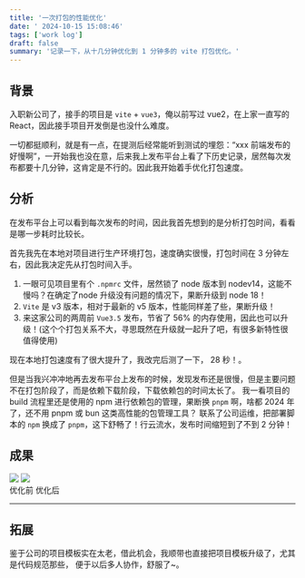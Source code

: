```yaml
---
title: '一次打包的性能优化'
date: ' 2024-10-15 15:08:46'
tags: ['work log']
draft: false
summary: '记录一下，从十几分钟优化到 1 分钟多的 vite 打包优化。'
---
```


## 背景

入职新公司了，接手的项目是 `vite` + `vue3`，俺以前写过 vue2，在上家一直写的 React，因此接手项目开发倒是也没什么难度。

一切都挺顺利，就是有一点，在提测后经常能听到测试的埋怨：“xxx 前端发布的好慢啊”，一开始我也没在意，后来我上发布平台上看了下历史记录，居然每次发布都要十几分钟，这肯定是不行的。因此我开始着手优化打包速度。

## 分析

在发布平台上可以看到每次发布的时间，因此我首先想到的是分析打包时间，看看是哪一步耗时比较长。

首先我先在本地对项目进行生产环境打包，速度确实很慢，打包时间在 3 分钟左右，因此我决定先从打包时间入手。

1. 一眼可见项目里有个 `.npmrc` 文件，居然锁了 node 版本到 nodev14，这能不慢吗？在确定了node 升级没有问题的情况下，果断升级到 node 18！
2. `Vite` 是 v3 版本，相对于最新的 v5 版本，性能同样差了些，果断升级！
3. 来这家公司的两周前 `Vue3.5` 发布，节省了 56% 的内存使用，因此也可以升级！(这个个打包关系不大，寻思既然在升级就一起升了吧，有很多新特性很值得使用)

现在本地打包速度有了很大提升了，我改完后测了一下， 28 秒！。

但是当我兴冲冲地再去发布平台上发布的时候，发现发布还是很慢，但是主要问题不在打包阶段了，而是依赖下载阶段，下载依赖包的时间太长了。
我一看项目的 build 流程里还是使用的 npm 进行依赖包的管理，果断换 `pnpm` 啊，啥都 2024 年了，还不用 pnpm 或 bun 这类高性能的包管理工具？
联系了公司运维，把部署脚本的 `npm` 换成了 `pnpm`，这下舒畅了！行云流水，发布时间缩短到了不到 2 分钟！

## 成果

<div className="md:flex md:justify-center md:gap-4">
    <img src="/static/images/optimize/before.png" />
    <img src="/static/images/optimize/after.png" />
</div>
<div className="display-none justify-center gap-52 md:flex">
    <span>优化前</span>
    <span>优化后</span>
</div>

---

## 拓展

鉴于公司的项目模板实在太老，借此机会，我顺带也直接把项目模板升级了，尤其是代码规范那些， 便于以后多人协作，舒服了~。
